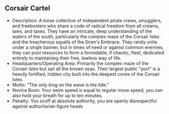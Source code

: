 ## Corsair Cartel

- Description: A loose collective of independent pirate crews, smugglers, and freebooters who share a code of radical freedom from all crowns, laws, and taxes. They have an intricate, deep understanding of the waters of the south, particularly the complex maze of the Corsair Isles and the treacherous squalls of the Siren's Embrace. They rarely unite under a single banner, but in times of need or against common enemies, they can pool resources to form a formidable, if chaotic, fleet, dedicated entirely to maintaining their free, lawless way of life.
- Headquarters/Operating Area: Primarily the complex maze of the Corsair Isles but sail all the known seas. Their largest public "port" is a heavily fortified, hidden city built into the deepest coves of the Corsair Isles.
- Motto: "The only king on the wave is the tide."
- Novice Boon: Your swim speed is equal to regular move speed, you can also hold your breath for up to ten minutes.
- Penalty: You scoff at absolute authority, you are openly disrespectful against authoritarian figure heads

